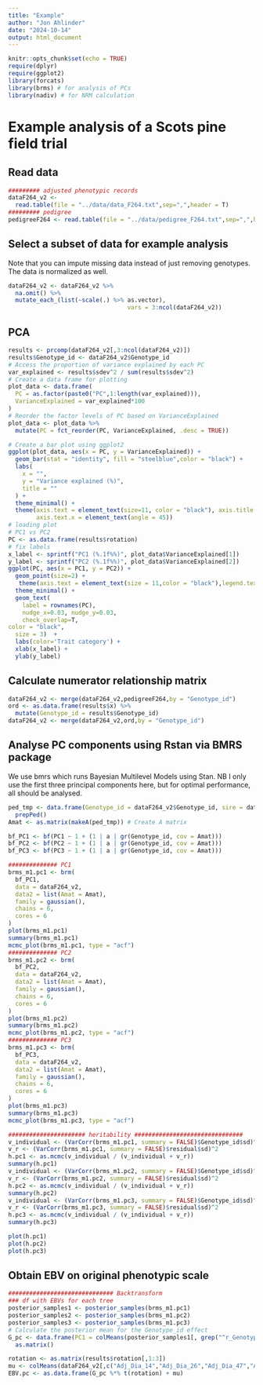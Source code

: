 ```yaml
---
title: "Example"
author: "Jon Ahlinder"
date: "2024-10-14"
output: html_document
---
```


```r
knitr::opts_chunk$set(echo = TRUE)
require(dplyr)
require(ggplot2)
library(forcats)
library(brms) # for analysis of PCs
library(nadiv) # for NRM calculation
```

# Example analysis of a Scots pine field trial


## Read data

```r
######### adjusted phenotypic records
dataF264_v2 <- 
  read.table(file = "../data/data_F264.txt",sep=",",header = T)
######### pedigree
pedigreeF264 <- read.table(file = "../data/pedigree_F264.txt",sep=",",header=T)
```

## Select a subset of data for example analysis
Note that you can impute missing data instead of just removing genotypes. The data is normalized as well.
```r
dataF264_v2 <- dataF264_v2 %>%
  na.omit() %>%
  mutate_each_(list(~scale(.) %>% as.vector),
                                  vars = 3:ncol(dataF264_v2))
```
## PCA

```r
results <- prcomp(dataF264_v2[,3:ncol(dataF264_v2)])
results$Genotype_id <- dataF264_v2$Genotype_id
# Access the proportion of variance explained by each PC
var_explained <- results$sdev^2 / sum(results$sdev^2)
# Create a data frame for plotting
plot_data <- data.frame(
  PC = as.factor(paste0("PC",1:length(var_explained))),
  VarianceExplained = var_explained*100
)
# Reorder the factor levels of PC based on VarianceExplained
plot_data <- plot_data %>%
  mutate(PC = fct_reorder(PC, VarianceExplained, .desc = TRUE))

# Create a bar plot using ggplot2
ggplot(plot_data, aes(x = PC, y = VarianceExplained)) +
  geom_bar(stat = "identity", fill = "steelblue",color = "black") +
  labs(
    x = "",
    y = "Variance explained (%)",
    title = ""
  ) +
  theme_minimal() + 
  theme(axis.text = element_text(size=11, color = "black"), axis.title = element_text(size = 11),
        axis.text.x = element_text(angle = 45))
# loading plot
# PC1 vs PC2
PC <- as.data.frame(results$rotation)
# fix labels
x_label <- sprintf("PC1 (%.1f%%)", plot_data$VarianceExplained[1])
y_label <- sprintf("PC2 (%.1f%%)", plot_data$VarianceExplained[2])
ggplot(PC, aes(x = PC1, y = PC2)) +
  geom_point(size=2) +
   theme(axis.text = element_text(size = 11,color = "black"),legend.text = element_text(size = 11)) +
  theme_minimal() +
  geom_text(
    label = rownames(PC),
    nudge_x=0.03, nudge_y=0.03,
    check_overlap=T,
color = "black",
  size = 3)  +
  labs(color='Trait category') +
  xlab(x_label) +
  ylab(y_label)
```

## Calculate numerator relationship matrix

```r
dataF264_v2 <- merge(dataF264_v2,pedigreeF264,by = "Genotype_id")
ord <- as.data.frame(results$x) %>%
  mutate(Genotype_id = results$Genotype_id)
dataF264_v2 <- merge(dataF264_v2,ord,by = "Genotype_id")
```

## Analyse PC components using Rstan via BMRS package
We use bmrs which runs Bayesian Multilevel Models using Stan. NB I only use the first three principal components here, but for optimal performance, all should be analysed. 
```r
ped_tmp <- data.frame(Genotype_id = dataF264_v2$Genotype_id, sire = dataF264_v2$Dad_id, dam = dataF264_v2$Mum_id) %>% 
  prepPed()
Amat <- as.matrix(makeA(ped_tmp)) # Create A matrix

bf_PC1 <- bf(PC1 ~ 1 + (1 | a | gr(Genotype_id, cov = Amat)))
bf_PC2 <- bf(PC2 ~ 1 + (1 | a | gr(Genotype_id, cov = Amat)))
bf_PC3 <- bf(PC3 ~ 1 + (1 | a | gr(Genotype_id, cov = Amat)))

############## PC1
brms_m1.pc1 <- brm(
  bf_PC1, 
  data = dataF264_v2,
  data2 = list(Amat = Amat),
  family = gaussian(),
  chains = 6, 
  cores = 6
)
plot(brms_m1.pc1)
summary(brms_m1.pc1)
mcmc_plot(brms_m1.pc1, type = "acf")
############## PC2
brms_m1.pc2 <- brm(
  bf_PC2, 
  data = dataF264_v2,
  data2 = list(Amat = Amat),
  family = gaussian(),
  chains = 6, 
  cores = 6
)
plot(brms_m1.pc2)
summary(brms_m1.pc2)
mcmc_plot(brms_m1.pc2, type = "acf")
############## PC3
brms_m1.pc3 <- brm(
  bf_PC3, 
  data = dataF264_v2,
  data2 = list(Amat = Amat),
  family = gaussian(),
  chains = 6, 
  cores = 6
)
plot(brms_m1.pc3)
summary(brms_m1.pc3)
mcmc_plot(brms_m1.pc3, type = "acf")

###################### heritability ###############################
v_individual <- (VarCorr(brms_m1.pc1, summary = FALSE)$Genotype_id$sd)^2
v_r <- (VarCorr(brms_m1.pc1, summary = FALSE)$residual$sd)^2
h.pc1 <- as.mcmc(v_individual / (v_individual + v_r))
summary(h.pc1)
v_individual <- (VarCorr(brms_m1.pc2, summary = FALSE)$Genotype_id$sd)^2
v_r <- (VarCorr(brms_m1.pc2, summary = FALSE)$residual$sd)^2
h.pc2 <- as.mcmc(v_individual / (v_individual + v_r))
summary(h.pc2)
v_individual <- (VarCorr(brms_m1.pc3, summary = FALSE)$Genotype_id$sd)^2
v_r <- (VarCorr(brms_m1.pc3, summary = FALSE)$residual$sd)^2
h.pc3 <- as.mcmc(v_individual / (v_individual + v_r))
summary(h.pc3)

plot(h.pc1)
plot(h.pc2)
plot(h.pc3)

```


## Obtain EBV on original phenotypic scale
```r
############################## Backtransform
### df with EBVs for each tree
posterior_samples1 <- posterior_samples(brms_m1.pc1)
posterior_samples2 <- posterior_samples(brms_m1.pc2)
posterior_samples3 <- posterior_samples(brms_m1.pc3)
# Calculate the posterior mean for the Genotype_id effect
G_pc <- data.frame(PC1 = colMeans(posterior_samples1[, grep("^r_Genotype_id\\[", colnames(posterior_samples1))]), PC2 = colMeans(posterior_samples2[, grep("^r_Genotype_id\\[", colnames(posterior_samples2))]), PC3 = colMeans(posterior_samples3[, grep("^r_Genotype_id\\[", colnames(posterior_samples3))])) %>%
  as.matrix()

rotation <- as.matrix(results$rotation[,1:3])
mu <- colMeans(dataF264_v2[,c("Adj_Dia_14","Adj_Dia_26","Adj_Dia_47","Adj_Fstam_47","Adj_Ftopp_47","Adj_Gant_14","Adj_Gdia_26","Adj_Gdiagr130_14","Adj_Gvin_26","Adj_Gvingr130_14","Adj_Hjd_10",     "Adj_Hjd_14","Adj_Hjd_26","Adj_Hjd_47","Adj_Kvar_47","Adj_Lev_10","Adj_Lev_14","Adj_Lev_26","Adj_Lev_47","Adj_Rak_14","Adj_Sdbst_14","Adj_Sprant_14","Adj_Sprant_26","Adj_Vit_10","Adj_Vit_14","Adj_Vit_26","Adj_Vit_47")])
EBV.pc <- as.data.frame(G_pc %*% t(rotation) + mu)

```